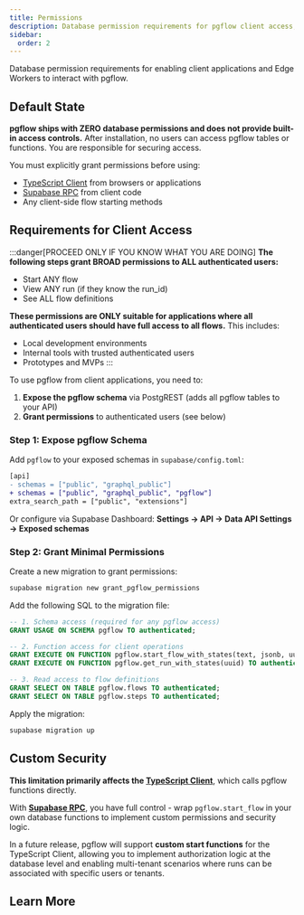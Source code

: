 ```yaml
---
title: Permissions
description: Database permission requirements for pgflow client access, Edge Workers, and security configuration.
sidebar:
  order: 2
---
```



Database permission requirements for enabling client applications and Edge Workers to interact with pgflow.

## Default State

**pgflow ships with ZERO database permissions and does not provide built-in access controls.** After installation, no users can access pgflow tables or functions. You are responsible for securing access.

You must explicitly grant permissions before using:
- [TypeScript Client](/build/starting-flows/typescript-client/) from browsers or applications
- [Supabase RPC](/build/starting-flows/supabase-rpc/) from client code
- Any client-side flow starting methods

## Requirements for Client Access

:::danger[PROCEED ONLY IF YOU KNOW WHAT YOU ARE DOING]
**The following steps grant BROAD permissions to ALL authenticated users:**
- Start ANY flow
- View ANY run (if they know the run_id)
- See ALL flow definitions

**These permissions are ONLY suitable for applications where all authenticated users should have full access to all flows.** This includes:
- Local development environments
- Internal tools with trusted authenticated users
- Prototypes and MVPs
:::

To use pgflow from client applications, you need to:

1. **Expose the pgflow schema** via PostgREST (adds all pgflow tables to your API)
2. **Grant permissions** to authenticated users (see below)

### Step 1: Expose pgflow Schema

Add `pgflow` to your exposed schemas in `supabase/config.toml`:

```diff title="supabase/config.toml"
[api]
- schemas = ["public", "graphql_public"]
+ schemas = ["public", "graphql_public", "pgflow"]
extra_search_path = ["public", "extensions"]
```

Or configure via Supabase Dashboard: **Settings → API → Data API Settings → Exposed schemas**

### Step 2: Grant Minimal Permissions

Create a new migration to grant permissions:

```bash
supabase migration new grant_pgflow_permissions
```

Add the following SQL to the migration file:

```sql
-- 1. Schema access (required for any pgflow access)
GRANT USAGE ON SCHEMA pgflow TO authenticated;

-- 2. Function access for client operations
GRANT EXECUTE ON FUNCTION pgflow.start_flow_with_states(text, jsonb, uuid) TO authenticated;
GRANT EXECUTE ON FUNCTION pgflow.get_run_with_states(uuid) TO authenticated;

-- 3. Read access to flow definitions
GRANT SELECT ON TABLE pgflow.flows TO authenticated;
GRANT SELECT ON TABLE pgflow.steps TO authenticated;
```

Apply the migration:

```bash
supabase migration up
```

## Custom Security

**This limitation primarily affects the [TypeScript Client](/build/starting-flows/typescript-client/)**, which calls pgflow functions directly.

With **[Supabase RPC](/build/starting-flows/supabase-rpc/)**, you have full control - wrap `pgflow.start_flow` in your own database functions to implement custom permissions and security logic.

In a future release, pgflow will support **custom start functions** for the TypeScript Client, allowing you to implement authorization logic at the database level and enabling multi-tenant scenarios where runs can be associated with specific users or tenants.

## Learn More

<CardGrid>
  <LinkCard
    title="TypeScript Client"
    href="/build/starting-flows/typescript-client/"
    description="Start and monitor flows from TypeScript applications"
  />
  <LinkCard
    title="Supabase RPC"
    href="/build/starting-flows/supabase-rpc/"
    description="Start flows using Supabase RPC calls"
  />
</CardGrid>
